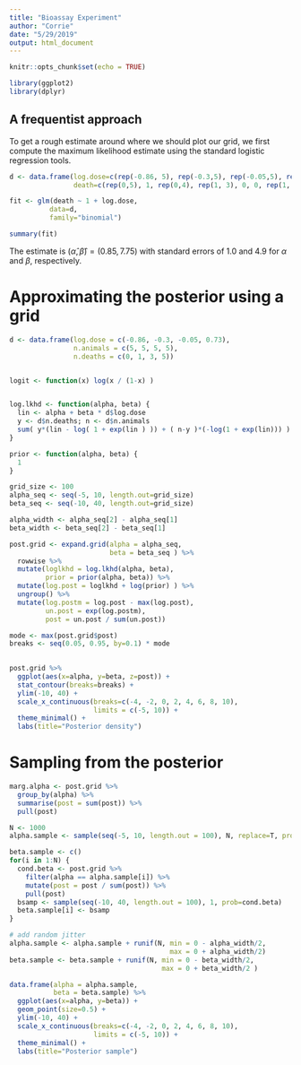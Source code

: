 ```yaml
---
title: "Bioassay Experiment"
author: "Corrie"
date: "5/29/2019"
output: html_document
---
```


```r
knitr::opts_chunk$set(echo = TRUE)
```

```r
library(ggplot2)
library(dplyr)
```

## A frequentist approach
To get a rough estimate around where we should plot our grid, we first compute the maximum likelihood estimate using the standard logistic regression tools.
```r
d <- data.frame(log.dose=c(rep(-0.86, 5), rep(-0.3,5), rep(-0.05,5), rep(0.73,5) ),
                death=c(rep(0,5), 1, rep(0,4), rep(1, 3), 0, 0, rep(1, 5)) )

fit <- glm(death ~ 1 + log.dose,
          data=d,
          family="binomial")

summary(fit)
```

The estimate is $(\hat{\alpha}, \hat{\beta}) = (0.85, 7.75)$ with standard errors of 1.0 and 4.9 for $\alpha$ and $\beta$, respectively.

# Approximating the posterior using a grid
```r
d <- data.frame(log.dose = c(-0.86, -0.3, -0.05, 0.73),
                n.animals = c(5, 5, 5, 5),
                n.deaths = c(0, 1, 3, 5))


logit <- function(x) log(x / (1-x) )


log.lkhd <- function(alpha, beta) {
  lin <- alpha + beta * d$log.dose
  y <- d$n.deaths; n <- d$n.animals
  sum( y*(lin - log( 1 + exp(lin ) )) + ( n-y )*(-log(1 + exp(lin))) )
}

prior <- function(alpha, beta) {
  1
}

grid_size <- 100
alpha_seq <- seq(-5, 10, length.out=grid_size)
beta_seq <- seq(-10, 40, length.out=grid_size)

alpha_width <- alpha_seq[2] - alpha_seq[1]
beta_width <- beta_seq[2] - beta_seq[1]

post.grid <- expand.grid(alpha = alpha_seq, 
                         beta = beta_seq ) %>%
  rowwise %>%
  mutate(loglkhd = log.lkhd(alpha, beta),
         prior = prior(alpha, beta)) %>%
  mutate(log.post = loglkhd + log(prior) ) %>%
  ungroup() %>%
  mutate(log.postm = log.post - max(log.post),
         un.post = exp(log.postm),
         post = un.post / sum(un.post))

mode <- max(post.grid$post)
breaks <- seq(0.05, 0.95, by=0.1) * mode
  
```

```r
post.grid %>%
  ggplot(aes(x=alpha, y=beta, z=post)) + 
  stat_contour(breaks=breaks) +
  ylim(-10, 40) +
  scale_x_continuous(breaks=c(-4, -2, 0, 2, 4, 6, 8, 10), 
                     limits = c(-5, 10)) +
  theme_minimal() +
  labs(title="Posterior density")
```

# Sampling from the posterior
```r
marg.alpha <- post.grid %>%
  group_by(alpha) %>%
  summarise(post = sum(post)) %>%
  pull(post)

N <- 1000
alpha.sample <- sample(seq(-5, 10, length.out = 100), N, replace=T, prob=marg.alpha)

beta.sample <- c()
for(i in 1:N) {
  cond.beta <- post.grid %>%
    filter(alpha == alpha.sample[i]) %>%
    mutate(post = post / sum(post)) %>%
    pull(post)
  bsamp <- sample(seq(-10, 40, length.out = 100), 1, prob=cond.beta)
  beta.sample[i] <- bsamp
}

# add random jitter
alpha.sample <- alpha.sample + runif(N, min = 0 - alpha_width/2,
                                        max = 0 + alpha_width/2)
beta.sample <- beta.sample + runif(N, min = 0 - beta_width/2, 
                                      max = 0 + beta_width/2 )
```

```r
data.frame(alpha = alpha.sample,
           beta = beta.sample) %>%
  ggplot(aes(x=alpha, y=beta)) +
  geom_point(size=0.5) +
  ylim(-10, 40) +
  scale_x_continuous(breaks=c(-4, -2, 0, 2, 4, 6, 8, 10), 
                     limits = c(-5, 10)) +
  theme_minimal() +
  labs(title="Posterior sample")
```

